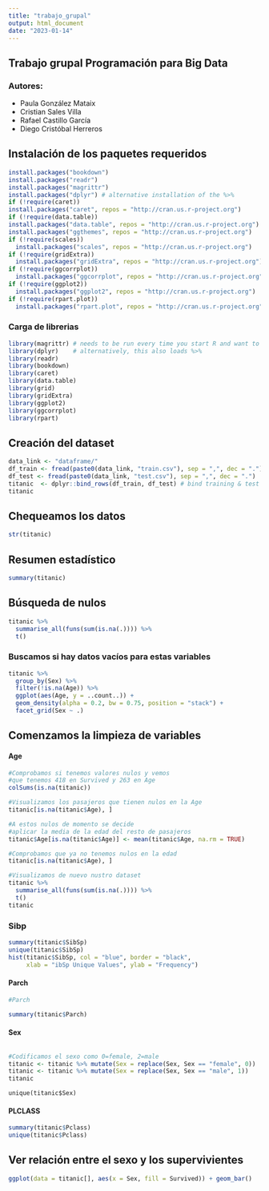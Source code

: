 ```yaml
---
title: "trabajo_grupal"
output: html_document
date: "2023-01-14"
---
```


## Trabajo grupal Programación para Big Data

### Autores:

-   Paula González Mataix
-   Cristian Sales Villa
-   Rafael Castillo García
-   Diego Cristóbal Herreros

## Instalación de los paquetes requeridos

```r
install.packages("bookdown")
install.packages("readr")
install.packages("magrittr")
install.packages("dplyr") # alternative installation of the %>%
if (!require(caret))
install.packages("caret", repos = "http://cran.us.r-project.org")
if (!require(data.table))
install.packages("data.table", repos = "http://cran.us.r-project.org")
install.packages("ggthemes", repos = "http://cran.us.r-project.org")
if (!require(scales))
  install.packages("scales", repos = "http://cran.us.r-project.org")
if (!require(gridExtra))
  install.packages("gridExtra", repos = "http://cran.us.r-project.org")
if (!require(ggcorrplot))
  install.packages("ggcorrplot", repos = "http://cran.us.r-project.org")
if (!require(ggplot2))
  install.packages("ggplot2", repos = "http://cran.us.r-project.org")
if (!require(rpart.plot))
  install.packages("rpart.plot", repos = "http://cran.us.r-project.org")
```

### Carga de librerias

```r
library(magrittr) # needs to be run every time you start R and want to use %>%
library(dplyr)    # alternatively, this also loads %>%
library(readr)
library(bookdown)
library(caret)
library(data.table)
library(grid)
library(gridExtra)
library(ggplot2)
library(ggcorrplot)
library(rpart)
```

## Creación del dataset

```r
data_link <- "dataframe/"
df_train <- fread(paste0(data_link, "train.csv"), sep = ",", dec = ".")
df_test <- fread(paste0(data_link, "test.csv"), sep = ",", dec = ".")
titanic  <- dplyr::bind_rows(df_train, df_test) # bind training & test data
titanic
```

## Chequeamos los datos

```r
str(titanic)
```

## Resumen estadístico

```r
summary(titanic)
```

## Búsqueda de nulos

```r
titanic %>%
  summarise_all(funs(sum(is.na(.)))) %>%
  t()
```

### Buscamos si hay datos vacíos para estas variables

```r
titanic %>%
  group_by(Sex) %>%
  filter(!is.na(Age)) %>%
  ggplot(aes(Age, y = ..count..)) +
  geom_density(alpha = 0.2, bw = 0.75, position = "stack") +
  facet_grid(Sex ~ .)
```

## Comenzamos la limpieza de variables

#### Age

```r
#Comprobamos si tenemos valores nulos y vemos 
#que tenemos 418 en Survived y 263 en Age
colSums(is.na(titanic))
```

```r
#Visualizamos los pasajeros que tienen nulos en la Age
titanic[is.na(titanic$Age), ]
```

```r
#A estos nulos de momento se decide 
#aplicar la media de la edad del resto de pasajeros
titanic$Age[is.na(titanic$Age)] <- mean(titanic$Age, na.rm = TRUE)
```

```r
#Comprobamos que ya no tenemos nulos en la edad
titanic[is.na(titanic$Age), ]
```

```r
#Visualizamos de nuevo nustro dataset
titanic %>%
  summarise_all(funs(sum(is.na(.)))) %>%
  t()
titanic
```

### Sibp

```r
summary(titanic$SibSp)
unique(titanic$SibSp)
hist(titanic$SibSp, col = "blue", border = "black",
     xlab = "ibSp Unique Values", ylab = "Frequency")
```

#### Parch

```r
#Parch

summary(titanic$Parch)
```

#### Sex

```r
```

```r
#Codificamos el sexo como 0=female, 2=male
titanic <- titanic %>% mutate(Sex = replace(Sex, Sex == "female", 0))
titanic <- titanic %>% mutate(Sex = replace(Sex, Sex == "male", 1))
titanic
```

``` {summary(titanic$sex)}
unique(titanic$Sex)
```

#### PLCLASS

```r
summary(titanic$Pclass)
unique(titanic$Pclass)
```

## Ver relación entre el sexo y los supervivientes

```r
ggplot(data = titanic[], aes(x = Sex, fill = Survived)) + geom_bar()
```

